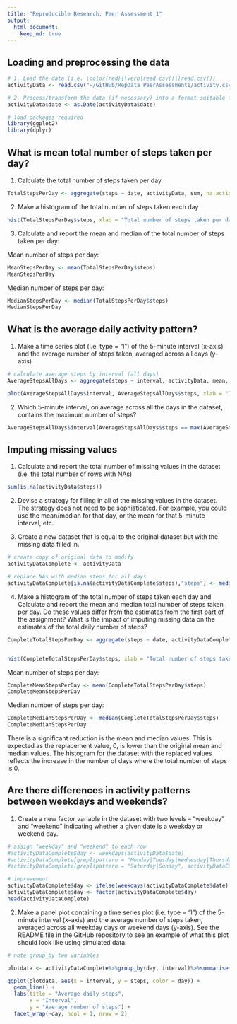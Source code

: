 ```yaml
---
title: "Reproducible Research: Peer Assessment 1"
output: 
  html_document:
    keep_md: true
---
```


## Loading and preprocessing the data

```r
# 1. Load the data (i.e. \color{red}{\verb|read.csv()|}read.csv())
activityData <- read.csv("~/GitHub/RepData_PeerAssessment1/activity.csv")

# 2. Process/transform the data (if necessary) into a format suitable for your analysis
activityData$date <- as.Date(activityData$date)

# load packages required
library(ggplot2)
library(dplyr)
```

## What is mean total number of steps taken per day?

1. Calculate the total number of steps taken per day
```r
TotalStepsPerDay <- aggregate(steps ~ date, activityData, sum, na.action = na.omit)
```

2. Make a histogram of the total number of steps taken each day
```r
hist(TotalStepsPerDay$steps, xlab = "Total number of steps taken per day", main = "Total number of steps taken per day", breaks = 16, col = "lightblue")
```

3. Calculate and report the mean and median of the total number of steps taken per day:

Mean number of steps per day:
```r
MeanStepsPerDay <- mean(TotalStepsPerDay$steps)
MeanStepsPerDay
```
Median number of steps per day:
```r
MedianStepsPerDay <- median(TotalStepsPerDay$steps)
MedianStepsPerDay
```

## What is the average daily activity pattern?

1. Make a time series plot (i.e. \color{red}{\verb|type = "l"|}type = "l") of the 5-minute interval (x-axis) and the average number of steps taken, averaged across all days (y-axis)

```r
# calculate average steps by interval (all days)
AverageStepsAllDays <- aggregate(steps ~ interval, activityData, mean, na.action = na.omit)

plot(AverageStepsAllDays$interval, AverageStepsAllDays$steps, xlab = "Intervals (5-minutes)", ylab = "Average number of steps", main = "Average number of steps by interval" , type = "l", lwd=2, col = "lightblue")
```

2. Which 5-minute interval, on average across all the days in the dataset, contains the maximum number of steps?
```r
AverageStepsAllDays$interval[AverageStepsAllDays$steps == max(AverageStepsAllDays$steps)]

```

## Imputing missing values

1. Calculate and report the total number of missing values in the dataset (i.e. the total number of rows with \color{red}{\verb|NA|}NAs)
```r
sum(is.na(activityData$steps))
```

2. Devise a strategy for filling in all of the missing values in the dataset. The strategy does not need to be sophisticated. For example, you could use the mean/median for that day, or the mean for that 5-minute interval, etc.

3. Create a new dataset that is equal to the original dataset but with the missing data filled in.
```r
# create copy of original data to modify
activityDataComplete <- activityData

# replace NAs with median steps for all days 
activityDataComplete[is.na(activityDataComplete$steps),"steps"] <- median(activityDataComplete$steps, na.rm = T)
```

4. Make a histogram of the total number of steps taken each day and Calculate and report the mean and median total number of steps taken per day. Do these values differ from the estimates from the first part of the assignment? What is the impact of imputing missing data on the estimates of the total daily number of steps?

```r
CompleteTotalStepsPerDay <- aggregate(steps ~ date, activityDataComplete, sum, na.action = na.omit)


hist(CompleteTotalStepsPerDay$steps, xlab = "Total number of steps taken per day", main = "Total number of steps taken per day", breaks = 16, col = "lightblue")
```


Mean number of steps per day:
```r
CompleteMeanStepsPerDay <- mean(CompleteTotalStepsPerDay$steps)
CompleteMeanStepsPerDay
```
Median number of steps per day:
```r
CompleteMedianStepsPerDay <- median(CompleteTotalStepsPerDay$steps)
CompleteMedianStepsPerDay
```

There is a significant reduction is the mean and median values. This is expected as the replacement value, 0, is lower than the original mean and median values. The histogram for the dataset with the replaced values reflects the increase in the number of days where the total number of steps is 0.


## Are there differences in activity patterns between weekdays and weekends?
1. Create a new factor variable in the dataset with two levels – “weekday” and “weekend” indicating whether a given date is a weekday or weekend day.
```r

# assign "weekday" and "weekend" to each row
#activityDataComplete$day <- weekdays(activityData$date)
#activityDataComplete[grepl(pattern = "Monday|Tuesday|Wednesday|Thursday|Friday", activityDataComplete$day), "weekdayOrweekend"] <- "weekday"
#activityDataComplete[grepl(pattern = "Saturday|Sunday", activityDataComplete$day), "weekdayOrweekend"] <- "weekend"

# improvement
activityDataComplete$day <- ifelse(weekdays(activityDataComplete$date) %in% c("Saturday", "Sunday"), "weekend", "weekday")
activityDataComplete$day <- factor(activityDataComplete$day)
head(activityDataComplete)


```

2. Make a panel plot containing a time series plot (i.e. \color{red}{\verb|type = "l"|}type = "l") of the 5-minute interval (x-axis) and the average number of steps taken, averaged across all weekday days or weekend days (y-axis). See the README file in the GitHub repository to see an example of what this plot should look like using simulated data.

```r

# note group_by two variables

plotdata <- activityDataComplete%>%group_by(day, interval)%>%summarise("steps"=mean(steps))

ggplot(plotdata, aes(x = interval, y = steps, color = day)) + 
  geom_line() + 
  labs(title = "Average daily steps", 
       x = "Interval", 
       y = "Average number of steps") + 
  facet_wrap(~day, ncol = 1, nrow = 2)
```


